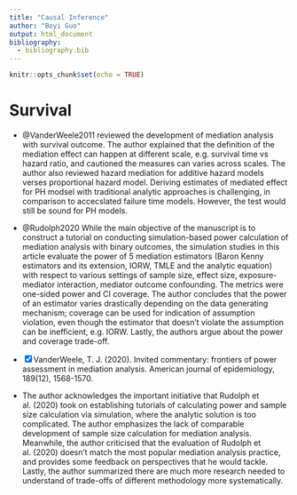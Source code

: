 ```yaml
---
title: "Causal Inference"
author: "Boyi Guo"
output: html_document
bibliography:
  - bibliography.bib
---
```


<style>
p.comment {
background-color: #DBDBDB;
padding: 10px;
border: 1px solid black;
margin-left: 55px;
margin-right: 35px;
border-radius: 5px;
font-style: italic;
}

</style>

```r
knitr::opts_chunk$set(echo = TRUE)
```

# Survival
- @VanderWeele2011 reviewed the development of mediation analysis with survival outcome. The author explained that the definition of the mediation effect can happen at different scale, e.g. survival time vs hazard ratio, and cautioned the measures can varies across scales. The author also reviewed hazard mediation for additive hazard models verses proportional hazard model. Deriving estimates of mediated effect for PH modsel with traditional analytic approaches is challenging, in comparison to accecslated failure time models. However, the test would still be sound for PH models.

- @Rudolph2020 While the main objective of the manuscript is to construct a tutorial on conducting simulation-based power calculation of mediation analysis with binary outcomes, the simulation studies in this article evaluate the power of 5 mediation estimators (Baron Kenny estimators and its extension, IORW, TMLE and the analytic equation) with respect to various settings of sample size, effect size, exposure-mediator interaction, mediator outcome confounding. The metrics were one-sided power and CI coverage. The author concludes that the power of an estimator varies drastically depending on the data generating mechanism; coverage can be used for indication of assumption violation, even though the estimator that doesn't violate the assumption can be inefficient, e.g. IORW. Lastly, the authors argue about the power and coverage trade-off.

- [x] VanderWeele, T. J. (2020). Invited commentary: frontiers of power assessment in mediation analysis. American journal of epidemiology, 189(12), 1568-1570.

- The author acknowledges the important initiative that Rudolph et al. (2020) took on establishing tutorials of calculating power and sample size calculation via simulation, where the analytic solution is too complicated. The author emphasizes the lack of comparable development of sample size calculation for mediation analysis. Meanwhile, the author criticised that the evaluation of Rudolph et al. (2020) doesn't match the most popular mediation analysis practice, and provides some feedback on perspectives that he would tackle. Lastly, the author summarized there are much more research needed to understand of trade-offs of different methodology more systematically.
